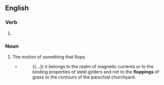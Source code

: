 ==English==

===Verb===
{{head|en|verb form}}

# {{present participle of|flop|lang=en|nocat=1}}

===Noun===
{{en-noun}}

# The motion of something that flops.
#* {{w|Ezra Pound}}
#*: {{...}} it belongs to the realm of magnetic currents or to the binding properties of steel girders and not to the '''floppings''' of grass or the contours of the parochial churchyard.